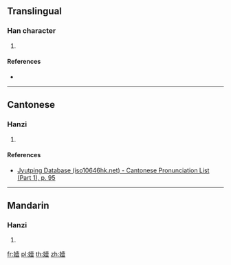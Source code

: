 {{character info/new}}
==Translingual==

===Han character===
{{Han char|rn=38|rad=女|as=12|sn=15|four=|canj=VGBT|ids=⿰女壹}}

# {{defn|Han|sort=女12}}

====References====
* {{Han ref|kx=0271.190|dkj=06726|dj=0539.110|hdz=21079.030|uh=5B04|ud=23300}}

----

==Cantonese==

===Hanzi===
{{yue-hanzi|jyut=[[jat1]]|y=yat1}}

# {{defn|lang=yue|sort=女12}}

====References====
* [http://www.iso10646hk.net/jp/document/download.jsp Jyutping Database (iso10646hk.net) - Cantonese Pronunciation List (Part 1), p. 95]

----

==Mandarin==

===Hanzi===
{{cmn-hanzi|pin=[[yī]] ([[yi1]])|wg=<sup>i</sup>}}

# {{defn|lang=cmn|sort=女12}}

[[fr:嬄]]
[[pl:嬄]]
[[th:嬄]]
[[zh:嬄]]